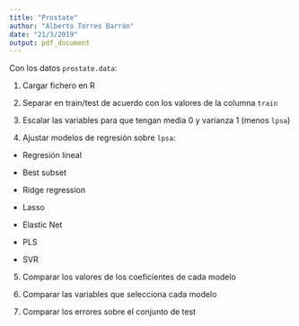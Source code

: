 ```yaml
---
title: "Prostate"
author: "Alberto Torres Barrán"
date: "21/3/2019"
output: pdf_document
---
```


Con los datos `prostate.data`:

1. Cargar fichero en R

2. Separar en train/test de acuerdo con los valores de la columna `train`

3. Escalar las variables para que tengan media 0 y varianza 1 (menos `lpsa`)

4. Ajustar modelos de regresión sobre `lpsa`:
    
  * Regresión lineal

  * Best subset

  * Ridge regression
  
  * Lasso

  * Elastic Net

  * PLS
  
  * SVR

5. Comparar los valores de los coeficientes de cada modelo

6. Comparar las variables que selecciona cada modelo

7. Comparar los errores sobre el conjunto de test
